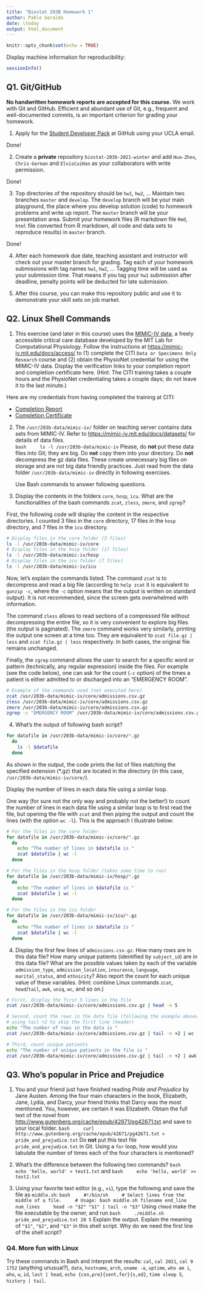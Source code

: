 ```yaml
---
title: "Biostat 203B Homework 1"
author: Pablo Geraldo
date: \today
output: html_document
---
```


```r
knitr::opts_chunk$set(echo = TRUE)
```

Display machine information for reproducibility:
```r
sessionInfo()
```

## Q1. Git/GitHub

**No handwritten homework reports are accepted for this course.** We work with Git and GitHub. Efficient and abundant use of Git, e.g., frequent and well-documented commits, is an important criterion for grading your homework.

1. Apply for the [Student Developer Pack](https://education.github.com/pack) at GitHub using your UCLA email.

Done!

2. Create a **private** repository `biostat-203b-2021-winter` and add `Hua-Zhou`, `Chris-German` and `ElvisCuiHan` as your collaborators with write permission.

Done!

3. Top directories of the repository should be `hw1`, `hw2`, ... Maintain two branches `master` and `develop`. The `develop` branch will be your main playground, the place where you develop solution (code) to homework problems and write up report. The `master` branch will be your presentation area. Submit your homework files (R markdown file `Rmd`, `html` file converted from R markdown, all code and data sets to reproduce results) in `master` branch.

Done!

4. After each homework due date, teaching assistant and instructor will check out your master branch for grading. Tag each of your homework submissions with tag names `hw1`, `hw2`, ... Tagging time will be used as your submission time. That means if you tag your `hw1` submission after deadline, penalty points will be deducted for late submission.

5. After this course, you can make this repository public and use it to demonstrate your skill sets on job market.

## Q2. Linux Shell Commands

1. This exercise (and later in this course) uses the [MIMIC-IV data](https://mimic-iv.mit.edu), a freely accessible critical care database developed by the MIT Lab for Computational Physiology. Follow the instructions at <https://mimic-iv.mit.edu/docs/access/> to (1) complete the CITI `Data or Specimens Only Research` course and (2) obtain the PhysioNet credential for using the MIMIC-IV data. Display the verification links to your completion report and completion certificate here. (Hint: The CITI training takes a couple hours and the PhysioNet credentialing takes a couple days; do not leave it to the last minute.)

Here are my credentials from having completed the training at CITI:

* [Completion Report](https://www.citiprogram.org/verify/?k4374b705-da14-4075-b055-51edd0043849-40321907)
* [Completion Certificate](https://www.citiprogram.org/verify/?w9dcaffff-1e96-413e-8719-f9feb00bc2b1-40321907)

2. The `/usr/203b-data/mimic-iv/` folder on teaching server contains data sets from MIMIC-IV. Refer to <https://mimic-iv.mit.edu/docs/datasets/> for details of data files.  
    ```bash
    ls -l /usr/203b-data/mimic-iv
    ```
Please, do **not** put these data files into Git; they are big. Do **not** copy them into your directory. Do **not** decompress the gz data files. These create unnecessary big files on storage and are not big data friendly practices. Just read from the data folder `/usr/203b-data/mimic-iv` directly in following exercises. 

    Use Bash commands to answer following questions.

3. Display the contents in the folders `core`, `hosp`, `icu`. What are the functionalities of the bash commands `zcat`, `zless`, `zmore`, and `zgrep`? 

First, the following code will display the content in the respective directories. I counted 3 files in the `core` directory, 17 files in the `hosp` directory, and 7 files in the `icu` directory.

```bash
# Display files in the core folder (3 files)
ls -l /usr/203b-data/mimic-iv/core
# Display files in the hosp folder (17 files)
ls -l /usr/203b-data/mimic-iv/hosp
# Display files in the icu folder (7 files)
ls -l /usr/203b-data/mimic-iv/icu
```

Now, let's explain the commands listed. The command `zcat` is to decompress and read a big file  (according to `help zcat` it is equivalent to `gunzip -c`, where the `-c` option means that the output is written on standard output). It is not recommended, since the screen gets overwhelmed with information.

The command `zless` allows to read sections of a compressed file without decompressing the entire file, so it is very convenient to explore big files (the output is paginated). The `zmore` command works very similarly, printing the output one screen at a time too. They are equivalent to `zcat file.gz | less` and `zcat file.gz | less` respectively. In both cases, the original file remains unchanged.

Finally, the `zgrep` command allows the user to search for a specific word or pattern (technically, any regular expression) inside the files. For example (see the code below), one can ask for the count (`-c` option) of the times a patient is either admitted to or discharged into an "EMERGENCY ROOM".


```bash
# Example of the commands used (not executed here)
zcat /usr/203b-data/mimic-iv/core/admissions.csv.gz
zless /usr/203b-data/mimic-iv/core/admissions.csv.gz
zmore /usr/203b-data/mimic-iv/core/admissions.csv.gz
zgrep -c "EMERGENCY ROOM" /usr/203b-data/mimic-iv/core/admissions.csv.gz
```

4. What's the output of following bash script?
```bash
for datafile in /usr/203b-data/mimic-iv/core/*.gz
  do
    ls -l $datafile
  done
```
    
As shown in the output, the code prints the list of files matching the specified extension (*.gz) that are located in the directory (in this case, `/usr/203b-data/mimic-iv/core/`).

Display the number of lines in each data file using a similar loop.

One way (for sure not the only way and probably not the better!) to count the number of lines in each data file using a similar loop is to first read the file, but opening the file with `zcat` and then piping the output and count the lines (with the option `wc -l`). This is the approach I illustrate below:

```bash
# For the files in the core folder
for datafile in /usr/203b-data/mimic-iv/core/*.gz
  do
    echo "The number of lines in $datafile is "
    zcat $datafile | wc -l
  done
```


```bash
# For the files in the hosp folder (takes some time to run)
for datafile in /usr/203b-data/mimic-iv/hosp/*.gz
  do
    echo "The number of lines in $datafile is "
    zcat $datafile | wc -l
  done
```

```bash
# For the files in the icu folder
for datafile in /usr/203b-data/mimic-iv/icu/*.gz
  do
    echo "The number of lines in $datafile is "
    zcat $datafile | wc -l
  done
```

4. Display the first few lines of `admissions.csv.gz`. How many rows are in this data file? How many unique patients (identified by `subject_id`) are in this data file? What are the possible values taken by each of the variable `admission_type`, `admission_location`, `insurance`, `language`, `marital_status`, and `ethnicity`? Also report the count for each unique value of these variables. (Hint: combine Linux commands `zcat`, `head`/`tail`, `awk`, `uniq`, `wc`, and so on.)

```bash
# First, display the first 5 lines in the file
zcat /usr/203b-data/mimic-iv/core/admissions.csv.gz | head -n 5

# Second, count the rows in the data file (following the example above)
# using tail +2 to skip the first line (header)
echo "The number of rows in the data is "
zcat /usr/203b-data/mimic-iv/core/admissions.csv.gz | tail -n +2 | wc -l

# Third, count unique patients
echo "The number of unique patients in the file is "
zcat /usr/203b-data/mimic-iv/core/admissions.csv.gz | tail -n +2 | awk -F, '{print $1}' | sort | uniq -c | wc -l
```

## Q3. Who's popular in Price and Prejudice

1. You and your friend just have finished reading *Pride and Prejudice* by Jane Austen. Among the four main characters in the book, Elizabeth, Jane, Lydia, and Darcy, your friend thinks that Darcy was the most mentioned. You, however, are certain it was Elizabeth. Obtain the full text of the novel from <http://www.gutenberg.org/cache/epub/42671/pg42671.txt> and save to your local folder. 
    ```bash
    curl http://www.gutenberg.org/cache/epub/42671/pg42671.txt > pride_and_prejudice.txt
    ```
Do **not** put this text file `pride_and_prejudice.txt` in Git. Using a `for` loop, how would you tabulate the number of times each of the four characters is mentioned?

2. What's the difference between the following two commands?
    ```bash
    echo 'hello, world' > test1.txt
    ```
    and
    ```bash
    echo 'hello, world' >> test2.txt
    ```

3. Using your favorite text editor (e.g., `vi`), type the following and save the file as `middle.sh`:
    ```bash
    #!/bin/sh
    # Select lines from the middle of a file.
    # Usage: bash middle.sh filename end_line num_lines
    head -n "$2" "$1" | tail -n "$3"
    ```
Using `chmod` make the file executable by the owner, and run 
    ```bash
    ./middle.sh pride_and_prejudice.txt 20 5
    ```
Explain the output. Explain the meaning of `"$1"`, `"$2"`, and `"$3"` in this shell script. Why do we need the first line of the shell script?

### Q4. More fun with Linux

Try these commands in Bash and interpret the results: `cal`, `cal 2021`, `cal 9 1752` (anything unusual?), `date`, `hostname`, `arch`, `uname -a`, `uptime`, `who am i`, `who`, `w`, `id`, `last | head`, `echo {con,pre}{sent,fer}{s,ed}`, `time sleep 5`, `history | tail`.

